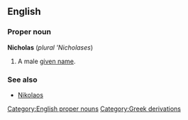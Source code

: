 ==English==
===Proper noun===
'''Nicholas''' (''plural'' '''Nicholases'')

#A male [[given name]].

===See also===
*[[Nikolaos]]

[[Category:English proper nouns]]
[[Category:Greek derivations]]